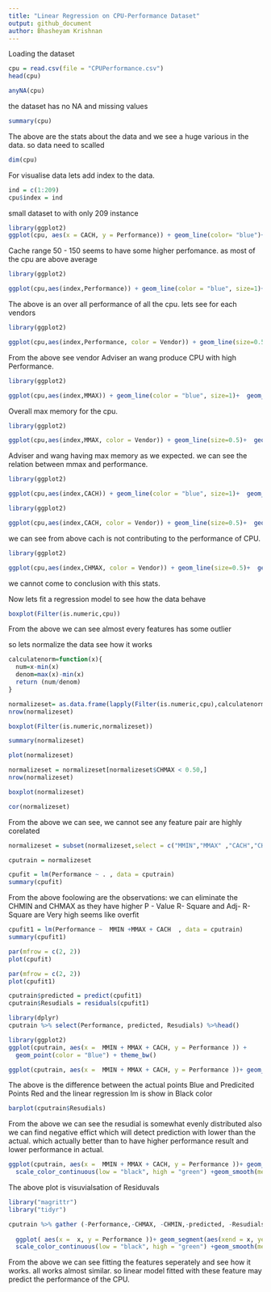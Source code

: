 ```yaml
---
title: "Linear Regression on CPU-Performance Dataset"
output: github_document
author: Bhasheyam Krishnan
---
```

Loading the dataset
```r
cpu = read.csv(file = "CPUPerformance.csv")
head(cpu)
```


```r
anyNA(cpu)
```



the dataset has no NA and missing values
```r
summary(cpu)
```
The above are the stats about the data and we see a huge various in the data. so data need to scalled



```r
dim(cpu)
```

For visualise data lets add index to the data.

```r
ind = c(1:209)
cpu$index = ind
```


small dataset to with only 209 instance


```r
library(ggplot2)
ggplot(cpu, aes(x = CACH, y = Performance)) + geom_line(color= "blue")+ geom_point(color ="red")+geom_hline(yintercept = mean(cpu$Performance), color = "green") + geom_hline(yintercept = min(cpu$Performance)) +theme_bw()
```



Cache range 50 - 150 seems to have some higher perfomance. as most of the cpu are above average


```r
library(ggplot2)

ggplot(cpu,aes(index,Performance)) + geom_line(color = "blue", size=1)+  geom_point(color = "red") + geom_hline(yintercept = mean(cpu$Performance), color = "green") + geom_hline(yintercept = min(cpu$Performance)) +theme_bw()
```
The above is an over all performance of all the cpu. 
lets see for each vendors


```r
library(ggplot2)

ggplot(cpu,aes(index,Performance, color = Vendor)) + geom_line(size=0.5)+  geom_point() + geom_hline(yintercept = mean(cpu$Performance), color = "green") + geom_hline(yintercept = min(cpu$Performance)) +theme_bw()

```

From the above see vendor Adviser an wang produce CPU with high Performance.

```r
library(ggplot2)

ggplot(cpu,aes(index,MMAX)) + geom_line(color = "blue", size=1)+  geom_point(color = "red") + geom_hline(yintercept = mean(cpu$MMAX), color = "green") + geom_hline(yintercept = min(cpu$MMAX)) +theme_bw()
```


Overall max memory for the cpu.


```r
library(ggplot2)

ggplot(cpu,aes(index,MMAX, color = Vendor)) + geom_line(size=0.5)+  geom_point() + geom_hline(yintercept = mean(cpu$MMAX), color = "green") + geom_hline(yintercept = min(cpu$MMAX)) +theme_bw()
```
Adviser and wang having max memory as we expected. we can see the relation between mmax and performance.


```r
library(ggplot2)

ggplot(cpu,aes(index,CACH)) + geom_line(color = "blue", size=1)+  geom_point(color = "red") + geom_hline(yintercept = mean(cpu$CACH), color = "green") + geom_hline(yintercept = min(cpu$CACH)) +theme_bw()
```




```r
library(ggplot2)

ggplot(cpu,aes(index,CACH, color = Vendor)) + geom_line(size=0.5)+  geom_point() + geom_hline(yintercept = mean(cpu$CACH), color = "green") + geom_hline(yintercept = min(cpu$CACH)) +theme_bw()
```
we can see from above cach is not contributing to the performance of CPU.

```r
library(ggplot2)

ggplot(cpu,aes(index,CHMAX, color = Vendor)) + geom_line(size=0.5)+  geom_point() + geom_hline(yintercept = mean(cpu$CHMAX), color = "green") + geom_hline(yintercept = min(cpu$CHMAX)) +theme_bw()
```
we cannot come to conclusion with this stats.

Now lets fit a regression model to see how the data behave 

```r
boxplot(Filter(is.numeric,cpu))

```

From the above we can see almost every features has some outlier

so lets normalize the data see how it works

```r
calculatenorm=function(x){
  num=x-min(x)
  denom=max(x)-min(x)
  return (num/denom)
}

normalizeset= as.data.frame(lapply(Filter(is.numeric,cpu),calculatenorm))
nrow(normalizeset)

```

```r
boxplot(Filter(is.numeric,normalizeset))
```

```r
summary(normalizeset)
```
```r
plot(normalizeset)
```

```r
normalizeset = normalizeset[normalizeset$CHMAX < 0.50,]
nrow(normalizeset)
```

```r
boxplot(normalizeset)
```

```r
cor(normalizeset)
```

From the above we can see, we cannot see any feature pair are highly corelated



```r
normalizeset = subset(normalizeset,select = c("MMIN","MMAX" ,"CACH","CHMIN", "CHMAX", "Performance"))
```

```r
cputrain = normalizeset
```
```r
cpufit = lm(Performance ~ . , data = cputrain)
summary(cpufit)
```

From the above foolowing are the observations:
we can eliminate the CHMIN and CHMAX as they have higher P - Value
R- Square and Adj- R- Square are Very high seems like overfit


```r
cpufit1 = lm(Performance ~  MMIN +MMAX + CACH  , data = cputrain)
summary(cpufit1)

```

```r
par(mfrow = c(2, 2)) 
plot(cpufit) 
```

```r
par(mfrow = c(2, 2))  
plot(cpufit1) 
```





```r
cputrain$predicted = predict(cpufit1)
cputrain$Resudials = residuals(cpufit1)
```



```r
library(dplyr)
cputrain %>% select(Performance, predicted, Resudials) %>%head()

```

```r
library(ggplot2)
ggplot(cputrain, aes(x =  MMIN + MMAX + CACH, y = Performance )) +
  geom_point(color = "Blue") + theme_bw()
```





```r
ggplot(cputrain, aes(x =  MMIN + MMAX + CACH, y = Performance ))+ geom_segment(aes(xend = MMIN + MMAX + CACH, yend = predicted), alpha = .5)+geom_smooth(method = "lm", se = FALSE, color = "black") +geom_point(color = "blue")+ geom_point(aes(y = predicted), shape = 1, color =" red") 

```


The above is the difference between the actual points Blue and Predicited Points Red and the linear regression lm is show in Black color

```r
barplot(cputrain$Resudials)
```
From the above we can see the resudial is somewhat evenly distributed also we can find negative effict which will detect prediction with lower than the actual. which actually better than to have higher performance result and lower performance  in actual.

```r
ggplot(cputrain, aes(x =  MMIN + MMAX + CACH, y = Performance ))+ geom_segment(aes(xend = MMIN + MMAX + CACH, yend = predicted), alpha = .5)+geom_point(aes(color = abs(Resudials), size = abs(Resudials))) + # size also mapped
  scale_color_continuous(low = "black", high = "green") +geom_smooth(method = "lm", se = FALSE, color = "black") + geom_point(aes(y = predicted), shape = 1, color =" blue") 
```

The above plot is visuvialsation of Residuvals 



```r
library("magrittr")
library("tidyr")

cputrain %>% gather (-Performance,-CHMAX, -CHMIN,-predicted, -Resudials,key = "iv", value = "x" ) %>% 
  
  ggplot( aes(x =  x, y = Performance ))+ geom_segment(aes(xend = x, yend = predicted), alpha = .5)+geom_point(aes(color = abs(Resudials), size = abs(Resudials))) + # size also mapped
  scale_color_continuous(low = "black", high = "green") +geom_smooth(method = "lm", se = FALSE, color = "black") + geom_point(aes(y = predicted), shape = 1, color =" blue") + facet_grid(~ iv , scales = "free_x") 

```


From the above we can see fitting the features seperately and see how it works. all works almost similar. so linear model fitted with these feature may predict the performance of the CPU.









